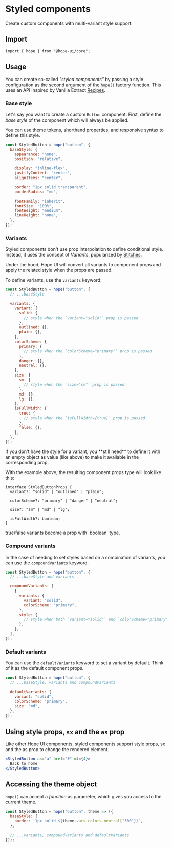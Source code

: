 
# Styled components

Create custom components with multi-variant style support.

## Import

```tsx
import { hope } from "@hope-ui/core";
```

## Usage

You can create so-called _"styled components"_ by passing a style configuration as the second argument of the `hope()` factory function. This uses an API inspired by Vanilla Extract [Recipes](https://vanilla-extract.style/documentation/packages/recipes/).

### Base style

Let's say you want to create a custom `Button` component. First, define the _base style_ of the component which will always be applied.

You can use theme tokens, shorthand properties, and responsive syntax to define this style.

```jsx
const StyledButton = hope("button", {
  baseStyle: {
    appearance: "none",
    position: "relative",

    display: "inline-flex",
    justifyContent: "center",
    alignItems: "center",

    border: "1px solid transparent",
    borderRadius: "md",

    fontFamily: "inherit",
    fontSize: "100%",
    fontWeight: "medium",
    lineHeight: "none",
  },
});
```

### Variants

Styled components don't use prop interpolation to define conditional style. Instead, it uses the concept of _Variants_, popularized by [Stitches](https://stitches.dev/docs/variants).

Under the hood, Hope UI will convert all variants to component props and apply the related style when the props are passed.

To define variants, use the `variants` keyword:

```jsx
const StyledButton = hope("button", {
  // ...baseStyle

  variants: {
    variant: {
      solid: {
        // style when the `variant="solid"` prop is passed
      },
      outlined: {},
      plain: {},
    },
    colorScheme: {
      primary: {
        // style when the `colorScheme="primary"` prop is passed
      },
      danger: {},
      neutral: {},
    },
    size: {
      sm: {
        // style when the `size="sm"` prop is passed
      },
      md: {},
      lg: {},
    },
    isFullWidth: {
      true: {
        // style when the `isFullWidth={true}` prop is passed
      },
      false: {},
    },
  },
});
```

<Callout type="warning">
  If you don't have the style for a variant, you **still need** to define it with an empty object as
  value (like above) to make it available in the corresponding prop.
</Callout>

With the example above, the resulting component props type will look like this:

```tsx
interface StyledButtonProps {
  variant?: "solid" | "outlined" | "plain";

  colorScheme?: "primary" | "danger" | "neutral";

  size?: "sm" | "md" | "lg";

  isFullWidth?: boolean;
}
```

<Callout>
  <span>true/false variants become a prop with `boolean` type.</span>
</Callout>

### Compound variants

In the case of needing to set styles based on a combination of variants, you can use the `compoundVariants` keyword.

```jsx
const StyledButton = hope("button", {
  // ...baseStyle and variants

  compoundVariants: [
    {
      variants: {
        variant: "solid",
        colorScheme: "primary",
      },
      style: {
        // style when both `variant="solid"` and `colorScheme="primary"` props are passed
      },
    },
  ],
});
```

### Default variants

You can use the `defaultVariants` keyword to set a variant by default. Think of it as the default component props.

```jsx
const StyledButton = hope("button", {
  // ...baseStyle, variants and compoundVariants

  defaultVariants: {
    variant: "solid",
    colorScheme: "primary",
    size: "md",
  },
});
```

## Using style props, `sx` and the `as` prop

Like other Hope UI components, styled components support style props, sx and the as prop to change the rendered element.

```jsx
<StyledButton as="a" href="#" mt={4}>
  Back to home
</StyledButton>
```

## Accessing the theme object

`hope()` can accept a _function_ as parameter, which gives you access to the current theme.

```jsx
const StyledButton = hope("button", theme => ({
  baseStyle: {
    border: `1px solid ${theme.vars.colors.neutral["300"]}`,
  },

  // ...variants, compoundVariants and defaultVariants
}));
```
